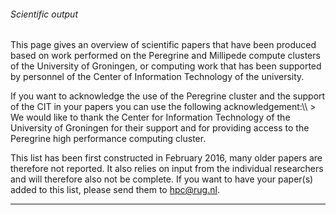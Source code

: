 ====== Scientific output ======

This page gives an overview of scientific papers that have been produced based on work performed on the Peregrine and Millipede compute clusters of the University of Groningen, or computing work that has been supported by personnel of the Center of Information Technology of the university.

If you want to acknowledge the use of the Peregrine cluster and the support of the CIT in your papers you can use the following acknowledgement:\\
> We would like to thank the Center for Information Technology of the University of Groningen for their support and for providing access to the Peregrine high performance computing cluster.

This list has been first constructed in February 2016, many older papers are therefore not reported. It also relies on input from the individual researchers and will therefore also not be complete. If you want to have your paper(s) added to this list, please send them to [[hpc@rug.nl]].

----
